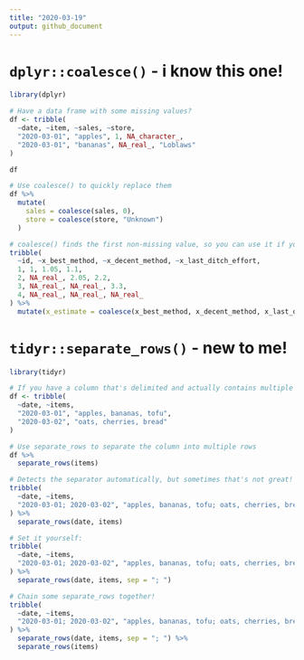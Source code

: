 ```yaml
---
title: "2020-03-19"
output: github_document
---
```


# `dplyr::coalesce()` - i know this one!

```r
library(dplyr)

# Have a data frame with some missing values?
df <- tribble(
  ~date, ~item, ~sales, ~store,
  "2020-03-01", "apples", 1, NA_character_,
  "2020-03-01", "bananas", NA_real_, "Loblaws"
)

df

# Use coalesce() to quickly replace them
df %>%
  mutate(
    sales = coalesce(sales, 0),
    store = coalesce(store, "Unknown")
  )

# coalesce() finds the first non-missing value, so you can use it if you want to prioritize the values from columns
tribble(
  ~id, ~x_best_method, ~x_decent_method, ~x_last_ditch_effort,
  1, 1, 1.05, 1.1,
  2, NA_real_, 2.05, 2.2,
  3, NA_real_, NA_real_, 3.3,
  4, NA_real_, NA_real_, NA_real_
) %>%
  mutate(x_estimate = coalesce(x_best_method, x_decent_method, x_last_ditch_effort, 0))
```

# `tidyr::separate_rows()` - new to me!

```r
library(tidyr)

# If you have a column that's delimited and actually contains multiple values, like items
df <- tribble(
  ~date, ~items,
  "2020-03-01", "apples, bananas, tofu",
  "2020-03-02", "oats, cherries, bread"
)

# Use separate_rows to separate the column into multiple rows
df %>%
  separate_rows(items)

# Detects the separator automatically, but sometimes that's not great!
tribble(
  ~date, ~items,
  "2020-03-01; 2020-03-02", "apples, bananas, tofu; oats, cherries, bread"
) %>%
  separate_rows(date, items)

# Set it yourself:
tribble(
  ~date, ~items,
  "2020-03-01; 2020-03-02", "apples, bananas, tofu; oats, cherries, bread"
) %>%
  separate_rows(date, items, sep = "; ")

# Chain some separate_rows together!
tribble(
  ~date, ~items,
  "2020-03-01; 2020-03-02", "apples, bananas, tofu; oats, cherries, bread"
) %>%
  separate_rows(date, items, sep = "; ") %>%
  separate_rows(items)
```
